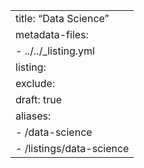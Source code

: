 ---
title: "Data Science"
metadata-files:
  - ../../_listing.yml
listing:
  exclude:
    draft: true
aliases:
  - /data-science
  - /listings/data-science
---